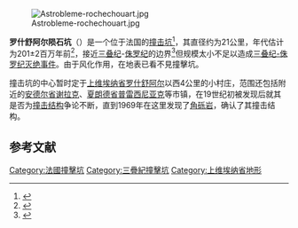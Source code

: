 {{Infobox terrestrial impact site
| name =羅什舒阿爾隕石坑
| other_name = 
| photo = Rochechouart crater map.png
| photo_size = 
| photo_alt = 
| photo_caption = 罗什舒阿尔陨石坑推定範圍與當地地質圖
| map = France
| map_alt = 
| map_caption = 羅什舒阿爾隕石坑位於法國的位置
| map_size = 
| label_position =
| coordinates = {{coord|45|49|27|N|0|46|54|E|region:FR_type:landmark|display=inline,title}}
| coordinates_ref = 
| confidence = Confirmed<ref name="EarthImpactDB">{{cite Earth Impact DB |name=Rochechouart |accessdate=2017-10-09}}</ref>
| diameter = {{cvt|23|km}}<ref name="EarthImpactDB"/>
| age = 206.9百萬年<br>[[瑞替期|瑞替期]]
| exposed = 是
| drilled = 否
| bolide =
| topo =
| access =
| country = 法國
| state = 
| province = [[上维埃纳省|上维埃纳省]]
| region = [[新阿基坦大区|新阿基坦大区]]
| district = 
| municipality = [[罗什舒阿尔|罗什舒阿尔]]
}}
[[Image:Astrobleme-rochechouart.jpg|thumb]]

'''罗什舒阿尔陨石坑'''（{{lang-fr|Rochechouart}}）是一个位于法国的[[撞击坑|撞击坑]]<ref>{{cite Earth Impact DB | name = Rochechouart| accessdate = 2009-08-16}}</ref>，其直径约为21公里，年代估计为201±2百万年前<ref name = "Schmieder">{{cite journal
  | last = Schmieder | first = M.  | authorlink = 
  | coauthors = Buchner, E.; Schwarz, W. H.; Trieloff, M.; Lambert, P. 
  | title = A Rhaetian <sup>40</sup>Ar/<sup>39</sup>Ar age for the Rochechouart impact structure (France) and implications for the latest Triassic sedimentary record
  | journal = [[Meteoritics_&_Planetary_Science|Meteoritics & Planetary Science]] | volume = 45| issue = 8 | pages = 1225–1242 
  | publisher =  | location =  | date = 2010-10-05 | language = 
  | url = http://onlinelibrary.wiley.com/doi/10.1111/j.1945-5100.2010.01070.x/abstract;jsessionid=FD73B8E1A990D599F318B8F09C03D2B2.d01t01
  | doi = 10.1111/j.1945-5100.2010.01070.x
  | accessdate = 2011-11-18|bibcode = 2010M&PS...45.1225S }}</ref>，接近[[三叠纪|三叠纪]]-[[侏罗纪|侏罗纪]]的边界<ref name = "RSmith">{{cite journal | last = Smith | first = Roff | authorlink =  | title = Dark days of the Triassic: Lost world | journal = [[Nature_(journal)|Nature]] | volume = 47 | issue = 7373 | pages = 287–289 | publisher =  | location =  | date = 2011-11-16 | language =  | url = http://www.nature.com/news/dark-days-of-the-triassic-lost-world-1.9375 | doi = 10.1038/479287a | accessdate = 2011-11-18 | bibcode = 2011Natur.479..287S | archive-date = 2016-02-01 | archive-url = https://web.archive.org/web/20160201125437/http://www.nature.com/news/dark-days-of-the-triassic-lost-world-1.9375 | dead-url = no }}</ref>但规模太小不足以造成[[三叠纪-侏罗纪灭绝事件|三叠纪-侏罗纪灭绝事件]]。由于风化作用，在地表已看不見撞擊坑。

撞击坑的中心暂时定于[[上维埃纳省|上维埃纳省]][[罗什舒阿尔|罗什舒阿尔]]以西4公里的小村庄，范围还包括附近的[[安德尔省|安德尔省]][[谢拉克_(安德尔省)|谢拉克]]、[[夏朗德省|夏朗德省]][[普雷西尼亚克_(夏朗德省)|普雷西尼亚克]]等市镇，在19世纪初被发现后就其是否为[[撞击结构|撞击结构]]争论不断，直到1969年{{tsl|fr|François Kraut|}}在这里发现了[[角砾岩|角砾岩]]，确认了其撞击结构。

==参考文献==
{{reflist}}

{{Impact cratering on Earth}}

{{DEFAULTSORT:Rochechouart}}
[[Category:法國撞擊坑|Category:法國撞擊坑]]
[[Category:三疊紀撞擊坑|Category:三疊紀撞擊坑]]
[[Category:上维埃纳省地形|Category:上维埃纳省地形]]